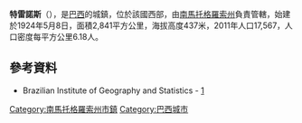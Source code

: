{{coord|20|26|31|S|54|51|36|W|scale:30000|display=title}}

'''特雷諾斯'''（{{lang-pt|Terenos}}），是[[巴西|巴西]]的城鎮，位於該國西部，由[[南馬托格羅索州|南馬托格羅索州]]負責管轄，始建於1924年5月8日，面積2,841平方公里，海拔高度437米，2011年人口17,567，人口密度每平方公里6.18人。

==參考資料==
*Brazilian Institute of Geography and Statistics - [http://www.ibge.gov.br/cidadesat/default.php] {{Wayback|url=http://www.ibge.gov.br/cidadesat/default.php |date=20080611095922 }}

{{Brazil-geo-stub}}
{{南馬托格羅索州市鎮}}
[[Category:南馬托格羅索州市鎮|Category:南馬托格羅索州市鎮]]
[[Category:巴西城市|Category:巴西城市]]